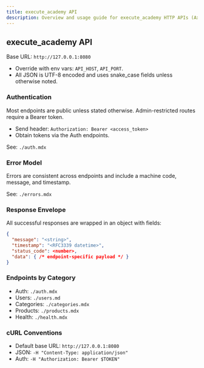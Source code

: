 ```yaml
---
title: execute_academy API
description: Overview and usage guide for execute_academy HTTP APIs (Axum)
---
```


## execute_academy API

Base URL: `http://127.0.0.1:8080`

- Override with env vars: `API_HOST`, `API_PORT`.
- All JSON is UTF-8 encoded and uses snake_case fields unless otherwise noted.

### Authentication

Most endpoints are public unless stated otherwise. Admin-restricted routes require a Bearer token.

- Send header: `Authorization: Bearer <access_token>`
- Obtain tokens via the Auth endpoints.

See: `./auth.mdx`

### Error Model

Errors are consistent across endpoints and include a machine code, message, and timestamp.

See: `./errors.mdx`

### Response Envelope

All successful responses are wrapped in an object with fields:

```json
{
  "message": "<string>",
  "timestamp": "<RFC3339 datetime>",
  "status_code": <number>,
  "data": { /* endpoint-specific payload */ }
}
```

### Endpoints by Category

- Auth: `./auth.mdx`
- Users: `./users.md`
- Categories: `./categories.mdx`
- Products: `./products.mdx`
- Health: `./health.mdx`

### cURL Conventions

- Default base URL: `http://127.0.0.1:8080`
- JSON: `-H "Content-Type: application/json"`
- Auth: `-H "Authorization: Bearer $TOKEN"`
